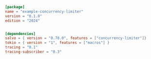 
```toml  title="concurrency-limiter/Cargo.toml"
[package]
name = "example-concurrency-limiter"
version = "0.1.0"
edition = "2024"


[dependencies]
salvo = { version = "0.78.0", features = ["concurrency-limiter"]}
tokio = { version = "1", features = ["macros"] }
tracing = "0.1"
tracing-subscriber = "0.3"

```